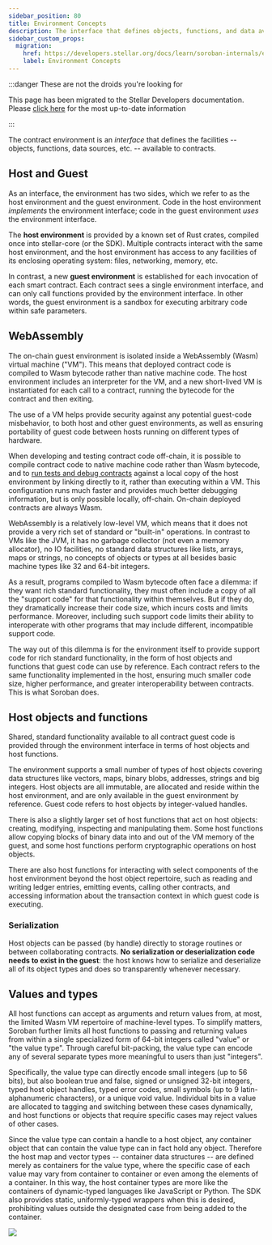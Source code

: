 ```yaml
---
sidebar_position: 80
title: Environment Concepts
description: The interface that defines objects, functions, and data available to smart contracts.
sidebar_custom_props:
  migration:
    href: https://developers.stellar.org/docs/learn/soroban-internals/environment-concepts
    label: Environment Concepts
---
```


<head>
  <title>
    The interface that defines objects, functions, and data available to smart
    contracts.
  </title>
  <meta charSet="utf-8" />
  <meta
    property="og:title"
    content="The interface that defines objects, functions, and data available to smart contracts."
  />
  <meta
    property="og:description"
    content="Learn about the interface environment that defines the objects, functions, data sources, and more that are available in smart contracts."
  />
  <link
    rel="canonical"
    href="https://soroban.stellar.org/docs/soroban-internals/environment-concepts"
  />
</head>

:::danger These are not the droids you're looking for

This page has been migrated to the Stellar Developers documentation. Please [click here](https://developers.stellar.org/docs/learn/soroban-internals/environment-concepts) for the most up-to-date information

:::

The contract environment is an _interface_ that defines the facilities -- objects, functions, data sources, etc. -- available to contracts.

## Host and Guest

As an interface, the environment has two sides, which we refer to as the host environment and the guest environment. Code in the host environment _implements_ the environment interface; code in the guest environment _uses_ the environment interface.

The **host environment** is provided by a known set of Rust crates, compiled once into stellar-core (or the SDK). Multiple contracts interact with the same host environment, and the host environment has access to any facilities of its enclosing operating system: files, networking, memory, etc.

In contrast, a new **guest environment** is established for each invocation of each smart contract. Each contract sees a single environment interface, and can only call functions provided by the environment interface. In other words, the guest environment is a sandbox for executing arbitrary code within safe parameters.

## WebAssembly

The on-chain guest environment is isolated inside a WebAssembly (Wasm) virtual machine ("VM"). This means that deployed contract code is compiled to Wasm bytecode rather than native machine code. The host environment includes an interpreter for the VM, and a new short-lived VM is instantiated for each call to a contract, running the bytecode for the contract and then exiting.

The use of a VM helps provide security against any potential guest-code misbehavior, to both host and other guest environments, as well as ensuring portability of guest code between hosts running on different types of hardware.

When developing and testing contract code off-chain, it is possible to compile contract code to native machine code rather than Wasm bytecode, and to [run tests and debug contracts](debugging) against a local copy of the host environment by linking directly to it, rather than executing within a VM. This configuration runs much faster and provides much better debugging information, but is only possible locally, off-chain. On-chain deployed contracts are always Wasm.

WebAssembly is a relatively low-level VM, which means that it does not provide a very rich set of standard or "built-in" operations. In contrast to VMs like the JVM, it has no garbage collector (not even a memory allocator), no IO facilities, no standard data structures like lists, arrays, maps or strings, no concepts of objects or types at all besides basic machine types like 32 and 64-bit integers.

As a result, programs compiled to Wasm bytecode often face a dilemma: if they want rich standard functionality, they must often include a copy of all the "support code" for that functionality within themselves. But if they do, they dramatically increase their code size, which incurs costs and limits performance. Moreover, including such support code limits their ability to interoperate with other programs that may include different, incompatible support code.

The way out of this dilemma is for the environment itself to provide support code for rich standard functionality, in the form of host objects and functions that guest code can use by reference. Each contract refers to the same functionality implemented in the host, ensuring much smaller code size, higher performance, and greater interoperability between contracts. This is what Soroban does.

## Host objects and functions

Shared, standard functionality available to all contract guest code is provided through the environment interface in terms of host objects and host functions.

The environment supports a small number of types of host objects covering data structures like vectors, maps, binary blobs, addresses, strings and big integers. Host objects are all immutable, are allocated and reside within the host environment, and are only available in the guest environment by reference. Guest code refers to host objects by integer-valued handles.

There is also a slightly larger set of host functions that act on host objects: creating, modifying, inspecting and manipulating them. Some host functions allow copying blocks of binary data into and out of the VM memory of the guest, and some host functions perform cryptographic operations on host objects.

There are also host functions for interacting with select components of the host environment beyond the host object repertoire, such as reading and writing ledger entries, emitting events, calling other contracts, and accessing information about the transaction context in which guest code is executing.

### Serialization

Host objects can be passed (by handle) directly to storage routines or between collaborating contracts. **No serialization or deserialization code needs to exist in the guest**: the host knows how to serialize and deserialize all of its object types and does so transparently whenever necessary.

## Values and types

All host functions can accept as arguments and return values from, at most, the limited Wasm VM repertoire of machine-level types. To simplify matters, Soroban further limits all host functions to passing and returning values from within a single specialized form of 64-bit integers called "value" or "the value type". Through careful bit-packing, the value type can encode any of several separate types more meaningful to users than just "integers".

Specifically, the value type can directly encode small integers (up to 56 bits), but also boolean true and false, signed or unsigned 32-bit integers, typed host object handles, typed error codes, small symbols (up to 9 latin-alphanumeric characters), or a unique void value. Individual bits in a value are allocated to tagging and switching between these cases dynamically, and host functions or objects that require specific cases may reject values of other cases.

Since the value type can contain a handle to a host object, any container object that can contain the value type can in fact hold any object. Therefore the host map and vector types -- container data structures -- are defined merely as containers for the value type, where the specific case of each value may vary from container to container or even among the elements of a container. In this way, the host container types are more like the containers of dynamic-typed languages like JavaScript or Python. The SDK also provides static, uniformly-typed wrappers when this is desired, prohibiting values outside the designated case from being added to the container.

![](/diagrams/environment-concepts.png)
